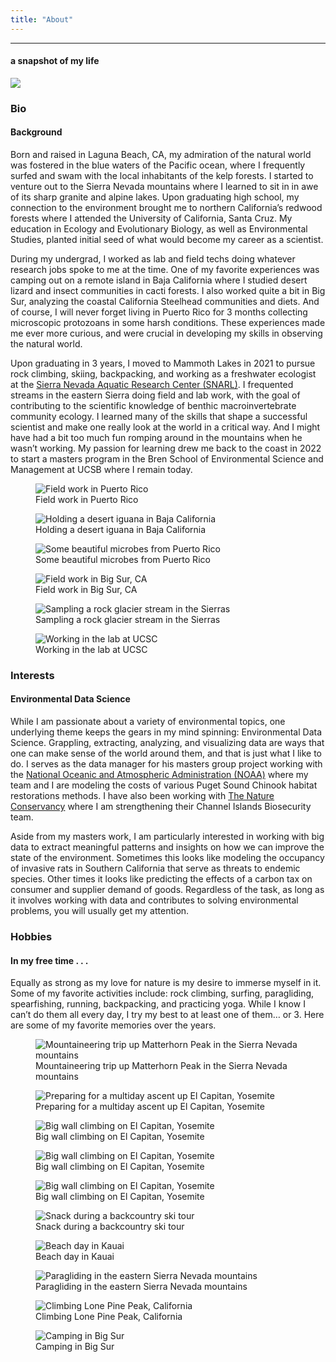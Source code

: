 ```yaml
---
title: "About"
---
```


<hr class="custom-line">

<h4>a snapshot of my life</h4>

![](images/baja.jpeg)

::: panel-tabset
### Bio

<h4>Background</h4>

Born and raised in Laguna Beach, CA, my admiration of the natural world was fostered in the blue waters of the Pacific ocean, where I frequently surfed and swam with the local inhabitants of the kelp forests. I started to venture out to the Sierra Nevada mountains where I learned to sit in in awe of its sharp granite and alpine lakes. Upon graduating high school, my connection to the environment brought me to northern California's redwood forests where I attended the University of California, Santa Cruz. My education in Ecology and Evolutionary Biology, as well as Environmental Studies, planted initial seed of what would become my career as a scientist.

During my undergrad, I worked as lab and field techs doing whatever research jobs spoke to me at the time. One of my favorite experiences was camping out on a remote island in Baja California where I studied desert lizard and insect communities in cacti forests. I also worked quite a bit in Big Sur, analyzing the coastal California Steelhead communities and diets. And of course, I will never forget living in Puerto Rico for 3 months collecting microscopic protozoans in some harsh conditions. These experiences made me ever more curious, and were crucial in developing my skills in observing the natural world.

Upon graduating in 3 years, I moved to Mammoth Lakes in 2021 to pursue rock climbing, skiing, backpacking, and working as a freshwater ecologist at the [Sierra Nevada Aquatic Research Center (SNARL)](https://vesr.nrs.ucsb.edu/about). I frequented streams in the eastern Sierra doing field and lab work, with the goal of contributing to the scientific knowledge of benthic macroinvertebrate community ecology. I learned many of the skills that shape a successful scientist and make one really look at the world in a critical way. And I might have had a bit too much fun romping around in the mountains when he wasn't working. My passion for learning drew me back to the coast in 2022 to start a masters program in the Bren School of Environmental Science and Management at UCSB where I remain today.

::: {layout-ncol="2"}
![Field work in Puerto Rico](images/pr.jpg)

![Holding a desert iguana in Baja California](images/liz.jpeg)

![Some beautiful microbes from Puerto Rico](images/microbes.jpg)

![Field work in Big Sur, CA](images/big_sur.jpg)

![Sampling a rock glacier stream in the Sierras](images/rock_glacier.jpeg)

![Working in the lab at UCSC](images/lab.jpg)
:::

### Interests

<h4>Environmental Data Science</h4>

While I am passionate about a variety of environmental topics, one underlying theme keeps the gears in my mind spinning: Environmental Data Science. Grappling, extracting, analyzing, and visualizing data are ways that one can make sense of the world around them, and that is just what I like to do. I serves as the data manager for his masters group project working with the [National Oceanic and Atmospheric Administration (NOAA)](https://www.noaa.gov/) where my team and I are modeling the costs of various Puget Sound Chinook habitat restorations methods. I have also been working with [The Nature Conservancy](https://www.nature.org/en-us/) where I am strengthening their Channel Islands Biosecurity team.

Aside from my masters work, I am particularly interested in working with big data to extract meaningful patterns and insights on how we can improve the state of the environment. Sometimes this looks like modeling the occupancy of invasive rats in Southern California that serve as threats to endemic species. Other times it looks like predicting the effects of a carbon tax on consumer and supplier demand of goods. Regardless of the task, as long as it involves working with data and contributes to solving environmental problems, you will usually get my attention.

### Hobbies

<h4>In my free time . . .</h4>

Equally as strong as my love for nature is my desire to immerse myself in it. Some of my favorite activities include: rock climbing, surfing, paragliding, spearfishing, running, backpacking, and practicing yoga. While I know I can't do them all every day, I try my best to at least one of them... or 3. Here are some of my favorite memories over the years.

::: {layout-ncol="2"}
![Mountaineering trip up Matterhorn Peak in the Sierra Nevada mountains](images/backpack.jpg)

![Preparing for a multiday ascent up El Capitan, Yosemite](images/el_cap.jpg)

![Big wall climbing on El Capitan, Yosemite](images/zod.jpg)

![Big wall climbing on El Capitan, Yosemite](images/nose.jpeg)

![Big wall climbing on El Capitan, Yosemite](images/surf.jpg)

![Snack during a backcountry ski tour](images/touring.jpeg)

![Beach day in Kauai](images/beach.jpg)

![Paragliding in the eastern Sierra Nevada mountains](images/glide.jpg)

![Climbing Lone Pine Peak, California](images/lpp.jpg)

![Camping in Big Sur](images/sunset.jpg)
:::
:::
